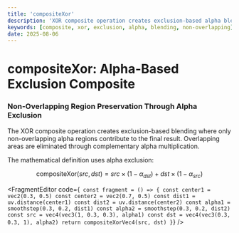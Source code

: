 ```yaml
---
title: 'compositeXor'
description: 'XOR composite operation creates exclusion-based alpha blending where overlapping regions are eliminated and non-overlapping regions preserve original colors'
keywords: [composite, xor, exclusion, alpha, blending, non-overlapping]
date: 2025-08-06
---
```



# compositeXor: Alpha-Based Exclusion Composite

### Non-Overlapping Region Preservation Through Alpha Exclusion

The XOR composite operation creates exclusion-based blending where only non-overlapping alpha regions contribute to the final result. Overlapping areas are eliminated through complementary alpha multiplication.

The mathematical definition uses alpha exclusion:

$$
\text{compositeXor}(src, dst) = src \times (1 - \alpha_{dst}) + dst \times (1 - \alpha_{src})
$$

<FragmentEditor
        code={`
const fragment = () => {
        const center1 = vec2(0.3, 0.5)
        const center2 = vec2(0.7, 0.5)
        const dist1 = uv.distance(center1)
        const dist2 = uv.distance(center2)
        const alpha1 = smoothstep(0.3, 0.2, dist1)
        const alpha2 = smoothstep(0.3, 0.2, dist2)
        const src = vec4(vec3(1, 0.3, 0.3), alpha1)
        const dst = vec4(vec3(0.3, 0.3, 1), alpha2)
        return compositeXorVec4(src, dst)
}`}
/>
